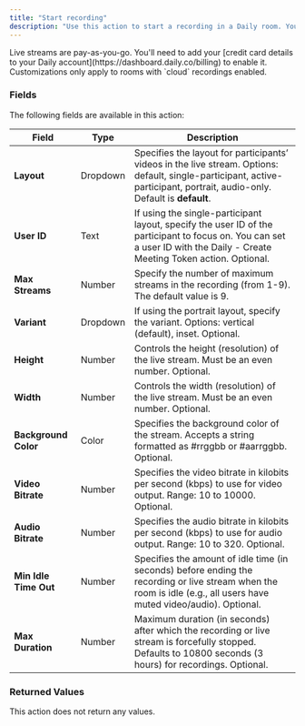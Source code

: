 ```yaml
---
title: "Start recording"
description: "Use this action to start a recording in a Daily room. You can configure various settings such as layout, resolution, bitrate, and more. Learn more about starting recording in [Daily's documentation](https://docs.daily.co/reference/daily-js/instance-methods/start-recording#main)"
---
```



<Note>
  Live streams are pay-as-you-go. You'll need to add your [credit card details
  to your Daily account](https://dashboard.daily.co/billing) to enable it.
  Customizations only apply to rooms with `cloud` recordings enabled.
</Note>

### Fields

The following fields are available in this action:

| **Field**             | **Type** | **Description**                                                                                                                                                           |
| --------------------- | -------- | ------------------------------------------------------------------------------------------------------------------------------------------------------------------------- |
| **Layout**            | Dropdown | Specifies the layout for participants’ videos in the live stream. Options: default, single-participant, active-participant, portrait, audio-only. Default is **default**. |
| **User ID**           | Text     | If using the single-participant layout, specify the user ID of the participant to focus on. You can set a user ID with the Daily - Create Meeting Token action. Optional. |
| **Max Streams**       | Number   | Specify the number of maximum streams in the recording (from 1-9). The default value is 9.                                                                                |
| **Variant**           | Dropdown | If using the portrait layout, specify the variant. Options: vertical (default), inset. Optional.                                                                          |
| **Height**            | Number   | Controls the height (resolution) of the live stream. Must be an even number. Optional.                                                                                    |
| **Width**             | Number   | Controls the width (resolution) of the live stream. Must be an even number. Optional.                                                                                     |
| **Background Color**  | Color    | Specifies the background color of the stream. Accepts a string formatted as #rrggbb or #aarrggbb. Optional.                                                               |
| **Video Bitrate**     | Number   | Specifies the video bitrate in kilobits per second (kbps) to use for video output. Range: 10 to 10000. Optional.                                                          |
| **Audio Bitrate**     | Number   | Specifies the audio bitrate in kilobits per second (kbps) to use for audio output. Range: 10 to 320. Optional.                                                            |
| **Min Idle Time Out** | Number   | Specifies the amount of idle time (in seconds) before ending the recording or live stream when the room is idle (e.g., all users have muted video/audio). Optional.       |
| **Max Duration**      | Number   | Maximum duration (in seconds) after which the recording or live stream is forcefully stopped. Defaults to 10800 seconds (3 hours) for recordings. Optional.               |

### Returned Values

This action does not return any values.

<dailyBubbleFooter />
